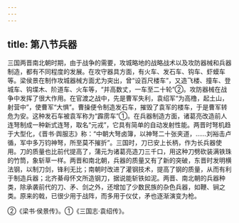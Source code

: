 ```yaml
---
---
---
```

title: 第八节兵器
---



三国两晋南北朝时期，由于战争的需要，攻城略地的战略战术以及攻防器械和兵器制造，都有不同程度的发展。在攻守器具方面，有火车、发石车、钩车、虾蟆车等。梁侯景在制作攻城器械方面尤为突出，曾“设百尺楼车”，又造飞楼、撞车、登城车、钩堞木、阶道车、火车等，“并高数丈，一车至二十轮”②。攻防器械在战争中发挥了很大作用。在官渡之战中，先是曹军失利，袁绍军“为高橹，起土山，射营中”，使曹军“大惧”。曹操便令制造发石车，摧毁了袁军的楼车，于是曹军转危为安。这种发石车被袁军称为“霹雳车”①。在兵器制造方面，诸葛亮改造前人连弩制成一种新式连弩，取名“元戎”，它具有简单的自动发射性能。两晋时弩机趋于大型化，《晋书·舆服志》称：“中朝大弩卤簿，以神弩二十张夹道，……刘裕击卢循，军中多万钧神弩，所至莫不摧折”。三国时，刀已安上长柄，作为长兵器使用。刀的质量也比前代提高了，蒲元为诸葛亮造刀三千口，用这种刀劈砍装满铁珠的竹筒，象斩草一样。两晋和南北朝，兵器的质量又有了新的突破，东晋时发明横法钢，以制刀剑，锋利无比；南朝时改进了灌钢技术，提高了钢的质量，从而有利于制造兵器；北齐綦母怀文所造钢刀，据说能斩铁如泥。两晋、南北朝的兵器种类，除承袭前代的刀、矛、剑之外，还增加了少数民族的杂色兵器，如鞭、锏之类。原来的戟，已很少用于战阵，而多用于仪仗，矛也逐渐演变为枪。

②《梁书·侯景传》。①《三国志·袁绍传》。